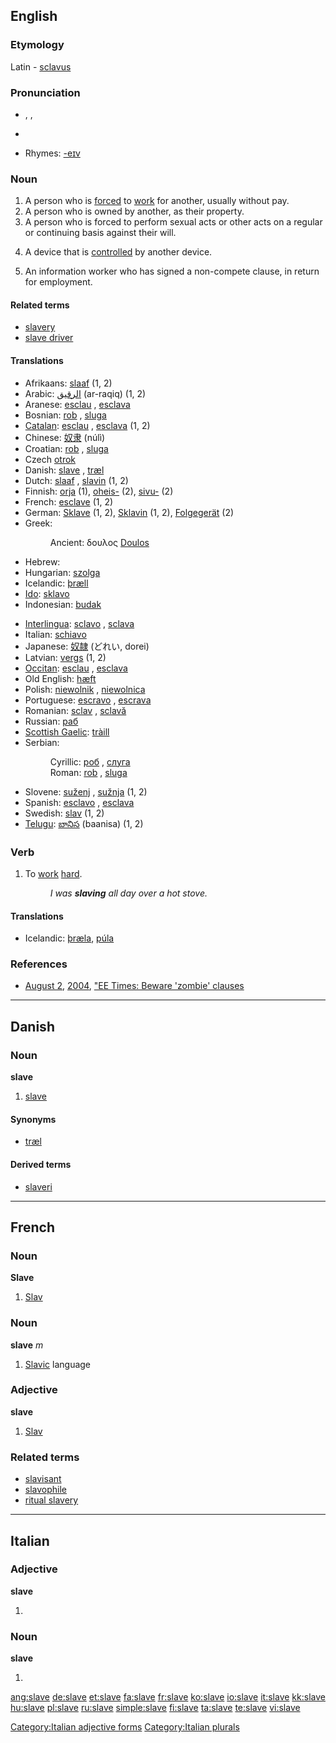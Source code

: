 {{wikipedia|dab=slave (disambiguation)|slave}}
==English==

===Etymology===
Latin - [[sclavus]]

===Pronunciation===
*{{AHD|slāv}}, {{IPA|/sleɪv/}}, {{SAMPA|/sleIv/}}
*{{audio|en-us-slave.ogg|Audio (US)}}

*Rhymes: [[Rhymes:English:-eɪv|-eɪv]]

===Noun===
{{wikipedia}}
{{en-noun}}

# A person who is [[force]]d to [[work]] for another, usually without pay.
# A person who is owned by another, as their property.
# A person who is forced to perform sexual acts or other acts on a regular or continuing basis against their will.
# {{engineering}} A device that is [[control]]led by another device.
# {{engineering}} An information worker who has signed a non-compete clause, in return for employment.

====Related terms====
*[[slavery]]
*[[slave driver]]

====Translations====
{{top}}
*Afrikaans: [[slaaf]] (1, 2)
*Arabic: [[الرقيق]] (ar-raqiq) (1, 2)
*Aranese: [[esclau]] {{m}}, [[esclava]] {{f}}
*Bosnian: [[rob#Bosnian|rob]] {{m}}, [[sluga]] {{f}}
*[[Catalan]]: [[esclau]] {{m}}, [[esclava]] {{f}} (1, 2)
*Chinese: [[奴隶]] (núlì)
*Croatian: [[rob#Croatian|rob]] {{m}}, [[sluga]] {{f}}
*Czech [[otrok]] {{m}}
*Danish: [[#Danish|slave]] {{c}}, [[træl]] {{c}}
*Dutch: [[slaaf]] {{m}}, [[slavin]] {{f}} (1, 2)
*Finnish: [[orja]] (1), [[oheis-]] (2), [[sivu-]] (2)
*French: [[esclave]] (1, 2)
*German: [[Sklave]] {{m}} (1, 2), [[Sklavin]] {{f}} (1, 2), [[Folgegerät]] {{n}} (2)
*Greek:
*:Ancient: δουλος [[Doulos]]
*Hebrew: {{he-translation|עבד|eved}}
*Hungarian: [[szolga]]
*Icelandic: [[þræll]] {{m}}
*[[Ido]]: [[sklavo]]
*Indonesian: [[budak]]
{{mid}}
*[[Interlingua]]: [[sclavo]] {{m}}, [[sclava]] {{f}}
*Italian: [[schiavo]]
*Japanese: [[奴隷]] (どれい, dorei)
*Latvian: [[vergs]] {{m}} (1, 2)
*[[Occitan]]: [[esclau]] {{m}}, [[esclava]] {{f}}
*Old English: [[hæft]]
*Polish: [[niewolnik]] {{m}}, [[niewolnica]] {{f}}
*Portuguese: [[escravo]] {{m}}, [[escrava]] {{f}}
*Romanian: [[sclav]] {{m}}, [[sclavă]] {{f}}
*Russian: [[раб]]
*[[Scottish Gaelic]]: [[tràill]] {{f}}
*Serbian:
*:Cyrillic: [[роб#Serbian|роб]] {{m}}, [[слуга]] {{f}}
*:Roman: [[rob#Serbian|rob]] {{m}}, [[sluga#Serbian|sluga]] {{f}}
*Slovene: [[suženj]] {{m}}, [[sužnja]] {{f}} (1, 2)
*Spanish: [[esclavo]] {{m}}, [[esclava]] {{f}}
*Swedish: [[slav]] {{c}} (1, 2)
*[[Telugu]]: [[బానిస]] (baanisa) (1, 2)
{{bottom}}

===Verb===
{{en-verb|slav|ing}}

# {{intransitive}} To [[work]] [[hard]].
#:''I was '''slaving''' all day over a hot stove.''

====Translations====
{{trans-top|work hard}}
*Icelandic: [[þræla]], [[púla]]
{{trans-mid}}
{{trans-bottom}}

===References===
* [[August 2]], [[2004]], [http://www.eet.com/issue/fp/showArticle.jhtml?articleId=26100928 "EE Times: Beware 'zombie' clauses]

----

==Danish==

===Noun===
'''slave''' {{c}}

# [[#English|slave]]

====Synonyms====
*[[træl]] {{c}}

====Derived terms====
*[[slaveri]] {{n}}

----

==French==

===Noun===
'''Slave'''

# [[Slav]]

===Noun===
'''slave''' ''m''

# [[Slavic]] language

===Adjective===
'''slave'''

# [[Slav]]

===Related terms===
*[[slavisant]]
*[[slavophile]]
*[[ritual slavery]]

----

==Italian==

===Adjective===
'''slave''' {{f}}

# {{plural of|slavo#Adjective|slavo}}

===Noun===
'''slave''' {{f}}

# {{plural of|slavo#Noun|slavo}}

[[Category:Italian adjective forms]]
[[Category:Italian plurals]]

[[ang:slave]]
[[de:slave]]
[[et:slave]]
[[fa:slave]]
[[fr:slave]]
[[ko:slave]]
[[io:slave]]
[[it:slave]]
[[kk:slave]]
[[hu:slave]]
[[pl:slave]]
[[ru:slave]]
[[simple:slave]]
[[fi:slave]]
[[ta:slave]]
[[te:slave]]
[[vi:slave]]